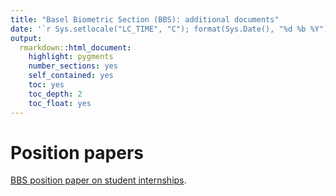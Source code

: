 ```yaml
---
title: "Basel Biometric Section (BBS): additional documents"
date: '`r Sys.setlocale("LC_TIME", "C"); format(Sys.Date(), "%d %b %Y")`'
output: 
  rmarkdown::html_document:
    highlight: pygments
    number_sections: yes
    self_contained: yes
    toc: yes
    toc_depth: 2
    toc_float: yes
---
```


# Position papers

[BBS position paper on student internships](data/20210210_BBS_Student_Internship.pdf).



